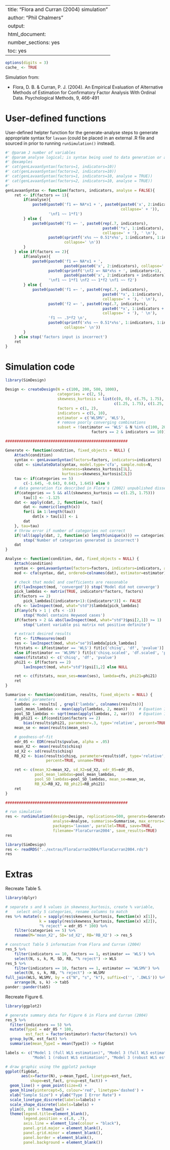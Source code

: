 %\VignetteIndexEntry{SimDesign}
%\VignetteEngine{knitr::knitr}
---
title: "Flora and Curran (2004) simulation"
author: "Phil Chalmers"
output:
  html_document:
    number_sections: yes
    toc: yes
---

```r
options(digits = 3)
cache_ <- TRUE
```

Simulation from:

- Flora, D. B. & Curran, P. J. (2004). An Empirical Evaluation of Alternative Methods of Estimation for Confirmatory Factor Analysis With Ordinal Data. Psychological Methods, 9, 466-491

# User-defined functions

User-defined helpter function for the generate-analyse steps to generate appropriate syntax for `lavaan` (could be placed in an external .R file and sourced in prior to running `runSimulation()` instead).

```r
#' @param J number of variables
#' @param analyse logical; is syntax being used to data generation or analysis?
#' @examples
#' cat(genLavaanSyntax(factors=1, indicators=10))
#' cat(genLavaanSyntax(factors=2, indicators=10))
#' cat(genLavaanSyntax(factors=1, indicators=10, analyse = TRUE))
#' cat(genLavaanSyntax(factors=2, indicators=10, analyse = TRUE))
#'
genLavaanSyntax <- function(factors, indicators, analyse = FALSE){
    ret <- if(factors == 1){
        if(analyse){
            paste0(paste0('f1 =~ NA*x1 + ', paste0(paste0('x', 2:indicators),
                                                   collapse=' + ')),
                   '\nf1 ~~ 1*f1')
        } else {
            paste0(paste0('f1 =~ ', paste0(rep(.7, indicators), 
                                           paste0('*x', 1:indicators),
                                           collapse=' + '), ' \n'),
                   paste0(sprintf('x%s ~~ 0.51*x%s', 1:indicators, 1:indicators), 
                          collapse=' \n'))
        }
    } else if(factors == 2){
        if(analyse){
            paste0(paste0('f1 =~ NA*x1 + ',
                          paste0(paste0('x', 2:indicators), collapse=' + ')),
                   paste0(sprintf('\nf2 =~ NA*x%s + ', indicators+1),
                          paste0(paste0('x', 2:indicators + indicators), collapse=' + ')),
                   '\nf1 ~~ 1*f1 \nf2 ~~ 1*f2 \nf1 ~~ f2')
        } else {
            paste0(paste0('f1 =~ ', paste0(rep(.7, indicators), 
                                           paste0('*x', 1:indicators),
                                           collapse=' + '), ' \n'),
                   paste0('f2 =~ ', paste0(rep(.7, indicators), 
                                           paste0('*x', 1:indicators + indicators),
                                           collapse=' + '), ' \n'),
                   'f1 ~~ .3*f2 \n',
                   paste0(sprintf('x%s ~~ 0.51*x%s', 1:indicators, 1:indicators), 
                          collapse=' \n'))
        }
    } else stop('factors input is incorrect')
    ret
}
```

# Simulation code

```r
library(SimDesign)

Design <- createDesign(N = c(100, 200, 500, 1000),
                       categories = c(2, 5),
                       skewness_kurtosis = list(c(0, 0), c(.75, 1.75), c(.75, 3.75),
                                                c(1.25, 1.75), c(1.25, 3.75)),
                       factors = c(1, 2),
                       indicators = c(5, 10),
                       estimator = c('WLSMV', 'WLS'),
                       # remove poorly converging combinations 
                       subset = !(estimator == 'WLS' & N %in% c(100, 200) &
                                      factors == 2 & indicators == 10))

######################################################

Generate <- function(condition, fixed_objects = NULL) {
    Attach(condition)
    syntax <- genLavaanSyntax(factors=factors, indicators=indicators)
    cdat <- simulateData(syntax, model.type='cfa', sample.nobs=N,
                         skewness=skewness_kurtosis[1L],
                         kurtosis=skewness_kurtosis[2L])
    tau <- if(categories == 5)
        c(-1.645, -0.643, 0.643, 1.645) else 0
    # data generation fix described in Flora's (2002) unpublished dissertation
    if(categories == 5 && all(skewness_kurtosis == c(1.25, 1.75)))
        tau[1] <- -1.125
    dat <- apply(cdat, 2, function(x, tau){
        dat <- numeric(length(x))
        for(i in 1:length(tau))
            dat[x > tau[i]] <- i
        dat
    }, tau=tau)
    # throw error if number of categories not correct
    if(!all(apply(dat, 2, function(x) length(unique(x))) == categories))
        stop('Number of categories generated is incorrect')
    dat
}

Analyse <- function(condition, dat, fixed_objects = NULL) {
    Attach(condition)
    syntax <- genLavaanSyntax(factors=factors, indicators=indicators, analyse=TRUE)
    mod <- cfa(syntax, dat, ordered=colnames(dat), estimator=estimator)

    # check that model and coefficients are reasonable
    if(!lavInspect(mod, 'converged')) stop('Model did not converge')
    pick_lambdas <- matrix(TRUE, indicators*factors, factors)
    if(factors == 2)
        pick_lambdas[(indicators+1):(indicators*3)] <- FALSE
    cfs <- lavInspect(mod, what="std")$lambda[pick_lambdas]
    if(any(cfs > 1 | cfs < -1))
        stop('Model contains Heywood cases')
    if(factors > 2 && abs(lavInspect(mod, what="std")$psi[2,1]) >= 1)
        stop('Latent variable psi matrix not positive definite')

    # extract desired results
    fit <- fitMeasures(mod)
    ses <- lavInspect(mod, what="se")$lambda[pick_lambdas]
    fitstats <- if(estimator == 'WLS') fit[c('chisq', 'df', 'pvalue')]
    else if(estimator == 'WLSMV') fit[c('chisq.scaled', 'df.scaled', 'pvalue.scaled')]
    names(fitstats) <- c('chisq', 'df', 'pvalue')
    phi21 <- if(factors == 2)
        lavInspect(mod, what="std")$psi[1,2] else NULL

    ret <- c(fitstats, mean_ses=mean(ses), lambda=cfs, phi21=phi21)
    ret
}

Summarise <- function(condition, results, fixed_objects = NULL) {
    # model parameters
    lambdas <- results[ , grepl('lambda', colnames(results))]
    pool_mean_lambdas <- mean(apply(lambdas, 2, mean))     # Equation 10
    pool_SD_lambdas <- sqrt(mean(apply(lambdas, 2, var)))  # Equation 11
    RB_phi21 <- if(condition$factors == 2)
        bias(results$phi21, parameter=.3, type='relative', percent=TRUE) else NULL
    mean_se <- mean(results$mean_ses)

    # goodness-of-fit
    edr_05 <- EDR(results$pvalue, alpha = .05)
    mean_X2 <- mean(results$chisq)
    sd_X2 <- sd(results$chisq)
    RB_X2 <- bias(results$chisq, parameter=results$df, type='relative',
                  percent=TRUE, unname=TRUE)

    ret <- c(mean_X2=mean_X2, sd_X2=sd_X2, edr_05=edr_05,
             pool_mean_lambdas=pool_mean_lambdas,
             pool_SD_lambdas=pool_SD_lambdas, mean_se=mean_se,
             RB_X2=RB_X2, RB_phi21=RB_phi21)
    ret
}

######################################################

# run simulation
res <- runSimulation(design=Design, replications=500, generate=Generate,
                     analyse=Analyse, summarise=Summarise, max_errors=100,
                     packages='lavaan', parallel=TRUE, save=TRUE,
                     filename='FloraCurran2004', save_results=TRUE)
res
```

```r
library(SimDesign)
res <- readRDS("../extras/FloraCurran2004/FloraCurran2004.rds")
res
```

# Extras

Recreate Table 5. 

```r
library(dplyr)

# separate s and k values in skewness_kurtosis, create % variable, 
#    select only 5 categories, rename columns to match
res %>% mutate(s = sapply(res$skewness_kurtosis, function(x) x[1]),
               k = sapply(res$skewness_kurtosis, function(x) x[2]),
               "% reject" = edr_05 * 100) %>% 
    filter(categories == 5) %>% 
    rename(M='mean_X2', SD='sd_X2', RB='RB_X2') -> res_5

# construct Table 5 information from Flora and Curran (2004)
res_5 %>%
    filter(indicators == 10, factors == 1, estimator == 'WLS') %>%  
    select(N, s, k, M, SD, RB, "% reject") -> WLS
res_5 %>% 
    filter(indicators == 10, factors == 1, estimator == 'WLSMV') %>%  
    select(N, s, k, RB, "% reject") -> WLSMV
full_join(WLS, WLSMV, by = c("N", "s", "k"), suffix=c('', '.DWLS')) %>% 
    arrange(N, s, k) -> tab5
pander::pander(tab5)
```

Recreate Figure 6. 

```r
library(ggplot2)

# generate summary data for Figure 6 in Flora and Curran (2004)
res_5 %>%
  filter(indicators == 5) %>%
  mutate(TypeI = edr_05 * 100,
         est_fact = factor(estimator):factor(factors)) %>%
  group_by(N, est_fact) %>%
  summarise(mean_TypeI = mean(TypeI)) -> fig6dat

labels <- c("Model 1 (full WLS estimation)", "Model 3 (full WLS estimation)",
            "Model 1 (robust WLS estimation)", "Model 3 (robust WLS estimation)")

# draw graphic using the ggplot2 package
ggplot(fig6dat,
       aes(x=factor(N), y=mean_TypeI, linetype=est_fact,
           shape=est_fact, group=est_fact)) +
  geom_line() + geom_point(size=4) +
  geom_hline(yintercept=5, colour='red', linetype='dashed') +
  xlab("Sample Size") + ylab("Type I Error Rate") +
  scale_linetype_discrete(labels=labels) +
  scale_shape_discrete(labels=labels) +
  ylim(0, 80) + theme_bw() +
  theme(legend.title=element_blank(),
        legend.position = c(.8, .7),
        axis.line = element_line(colour = "black"),
        panel.grid.major = element_blank(),
        panel.grid.minor = element_blank(),
        panel.border = element_blank(),
        panel.background = element_blank())
```





